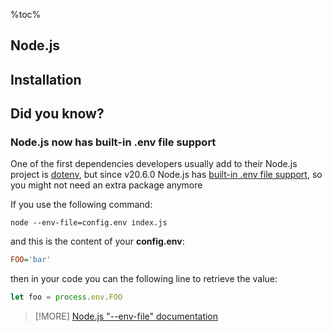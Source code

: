 %toc%

<article>

# Node.js

## Installation


## Did you know?

### Node.js now has built-in .env file support

One of the first dependencies developers usually add to their Node.js project is [dotenv](https://www.npmjs.com/package/dotenv), but since v20.6.0 Node.js has [built-in .env file support](https://github.com/nodejs/node/blob/main/doc/changelogs/CHANGELOG_V20.md#built-in-env-file-support), so you might not need an extra package anymore

If you use the following command:

```shell
node --env-file=config.env index.js
```

and this is the content of your **config.env**:

```ini
FOO='bar'
```

then in your code you can the following line to retrieve the value:

```js
let foo = process.env.FOO
```

> [!MORE]
> [Node.js "--env-file" documentation](https://nodejs.org/docs/latest/api/cli.html#--env-fileconfig)

</article>